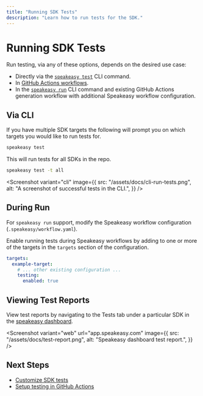 ```yaml
---
title: "Running SDK Tests"
description: "Learn how to run tests for the SDK."
---
```



# Running SDK Tests

Run testing, via any of these options, depends on the desired use case:

- Directly via the [`speakeasy test`](/docs/speakeasy-reference/cli/test) CLI command.
- In [GitHub Actions workflows](/docs/sdk-testing/github-actions).
- In the [`speakeasy run`](/docs/speakeasy-reference/cli/run) CLI command and existing GitHub Actions generation workflow with additional Speakeasy workflow configuration.

## Via CLI

If you have multiple SDK targets the following will prompt you on which targets you would like to run tests for.

```bash
speakeasy test
```

This will run tests for all SDKs in the repo.

```bash
speakeasy test -t all
```

<Screenshot
  variant="cli"
  image={{
    src: "/assets/docs/cli-run-tests.png",
    alt: "A screenshot of successful tests in the CLI.",
  }}
/>

## During Run

For `speakeasy run` support, modify the Speakeasy workflow configuration (`.speakeasy/workflow.yaml`).

Enable running tests during Speakeasy workflows by adding to one or more of the targets in the `targets` section of the configuration.

```yaml
targets:
  example-target:
    # ... other existing configuration ...
    testing:
      enabled: true
```

## Viewing Test Reports

View test reports by navigating to the Tests tab under a particular SDK in the [speakeasy dashboard](https://app.speakeasy.com/).

<Screenshot
  variant="web"
  url="app.speakeasy.com"
  image={{
    src: "/assets/docs/test-report.png",
    alt: "Speakeasy dashboard test report.",
  }}
/>

## Next Steps

- [Customize SDK tests](/docs/sdk-testing/customizing-sdk-tests)
- [Setup testing in GitHub Actions](/docs/sdk-testing/github-actions)
